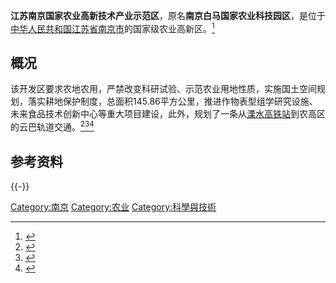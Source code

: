 '''江苏南京国家农业高新技术产业示范区'''，原名'''南京白马国家农业科技园区'''，是位于[[中华人民共和国|中华人民共和国]][[江苏省|江苏省]][[南京市|南京市]]的国家级农业高新区。<ref name="guowuyuan">{{cite web|url=https://mp.weixin.qq.com/s/f-LQ6PM0wrVprss8nFPp9A|title=国务院关于同意建设江苏南京国家农业高新技术产业示范区的批复|date=2019-11-27|access-date=2020-09-24|archive-date=2021-01-18|archive-url=https://web.archive.org/web/20210118005214/https://mp.weixin.qq.com/s/f-LQ6PM0wrVprss8nFPp9A|dead-url=no}}</ref>

==概况==
该开发区要求农地农用，严禁改变科研试验、示范农业用地性质，实施国土空间规划，落实耕地保护制度，总面积145.86平方公里，推进作物表型组学研究设施、未来食品技术创新中心等重大项目建设，此外，规划了一条从[[溧水站_(中国铁路)|溧水高铁站]]到农高区的云巴轨道交通。<ref name="guowuyuan">{{cite web|url=https://mp.weixin.qq.com/s/f-LQ6PM0wrVprss8nFPp9A|title=国务院关于同意建设江苏南京国家农业高新技术产业示范区的批复|date=2019-11-27}}</ref><ref>{{cite web|url=http://www.njls.gov.cn/jrs/syw/202009/t20200907_2396512.html|title=全市“四新”行动项目观摩暨冲刺三季度工作会议在溧水召开|publisher=全市“四新”行动项目观摩暨冲刺三季度工作会议在溧水召开|date=2020-09-07|access-date=2020-09-24|archive-date=2021-02-21|archive-url=https://web.archive.org/web/20210221040538/http://www.njls.gov.cn/jrs/syw/202009/t20200907_2396512.html|dead-url=no}}</ref><ref>{{cite web|url=http://www.njls.gov.cn/jrs/syw/202007/t20200722_2303844.html|title=区领导专题调度农高区建设工作|publisher=溧水区政府|date=2020-07-22|access-date=2020-09-24|archive-date=2021-02-12|archive-url=https://web.archive.org/web/20210212155901/http://www.njls.gov.cn/jrs/syw/202007/t20200722_2303844.html|dead-url=no}}</ref>

==参考资料==
{{-}}
{{reflist}}
[[Category:南京|Category:南京]]
[[Category:农业|Category:农业]]
[[Category:科學與技術|Category:科學與技術]]